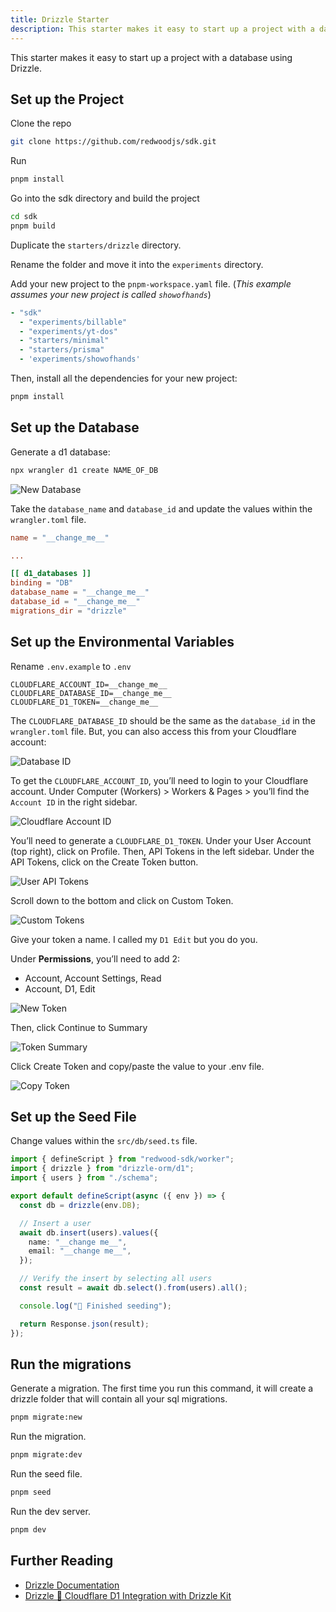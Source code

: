```yaml
---
title: Drizzle Starter
description: This starter makes it easy to start up a project with a database using Drizzle.
---
```


This starter makes it easy to start up a project with a database using Drizzle.

## Set up the Project

Clone the repo

```bash
git clone https://github.com/redwoodjs/sdk.git
```

Run

```bash
pnpm install
```

Go into the sdk directory and build the project

```bash
cd sdk
pnpm build
```

Duplicate the `starters/drizzle` directory.

Rename the folder and move it into the `experiments` directory.

Add your new project to the `pnpm-workspace.yaml` file. (_This example assumes your new project is called `showofhands`_)

```yaml "experiments/showofhands"
- "sdk"
  - "experiments/billable"
  - "experiments/yt-dos"
  - "starters/minimal"
  - "starters/prisma"
  - 'experiments/showofhands'
```

Then, install all the dependencies for your new project:

```bash
pnpm install
```

## Set up the Database
Generate a d1 database:

```bash "NAME_OF_DB"
npx wrangler d1 create NAME_OF_DB
```

![New Database](./images/drizzle/new-db.png)

Take the `database_name` and `database_id` and update the values within the `wrangler.toml` file.

```toml "__change_me__"
name = "__change_me__"

...

[[ d1_databases ]]
binding = "DB"
database_name = "__change_me__"
database_id = "__change_me__"
migrations_dir = "drizzle"
```

## Set up the Environmental Variables

Rename `.env.example` to `.env`

```text
CLOUDFLARE_ACCOUNT_ID=__change_me__
CLOUDFLARE_DATABASE_ID=__change_me__
CLOUDFLARE_D1_TOKEN=__change_me__
```

The `CLOUDFLARE_DATABASE_ID` should be the same as the `database_id` in the `wrangler.toml` file. But, you can also access this from your Cloudflare account:

![Database ID](./images/drizzle/new-db.png)

To get the `CLOUDFLARE_ACCOUNT_ID`, you’ll need to login to your Cloudflare account. Under Computer (Workers) > Workers & Pages > you’ll find the `Account ID` in the right sidebar.

![Cloudflare Account ID](./images/drizzle/cloudflare-account-id.png)

You’ll need to generate a `CLOUDFLARE_D1_TOKEN`. Under your User Account (top right), click on Profile. Then, API Tokens in the left sidebar. Under the API Tokens, click on the Create Token button.

![User API Tokens](./images/drizzle/cloudflare-user-api-tokens.png)

Scroll down to the bottom and click on Custom Token.

![Custom Tokens](./images/drizzle/cloudflare-custom-tokens.png)

Give your token a name. I called my `D1 Edit` but you do you.

Under **Permissions**, you’ll need to add 2:

- Account, Account Settings, Read
- Account, D1, Edit

![New Token](./images/drizzle/cloudflare-new-token.png)

Then, click Continue to Summary

![Token Summary](./images/drizzle/cloudflare-token-summary.png)

Click Create Token and copy/paste the value to your .env file.

![Copy Token](./images/drizzle/cloudflare-copy-token.png)

## Set up the Seed File
Change values within the `src/db/seed.ts` file.

```ts "__change_me__"
import { defineScript } from "redwood-sdk/worker";
import { drizzle } from "drizzle-orm/d1";
import { users } from "./schema";

export default defineScript(async ({ env }) => {
  const db = drizzle(env.DB);

  // Insert a user
  await db.insert(users).values({
    name: "__change me__",
    email: "__change me__",
  });

  // Verify the insert by selecting all users
  const result = await db.select().from(users).all();

  console.log("🌱 Finished seeding");

  return Response.json(result);
});
```

## Run the migrations

Generate a migration. The first time you run this command, it will create a drizzle folder that will contain all your sql migrations.

```bash
pnpm migrate:new
```

Run the migration.

```bash
pnpm migrate:dev
```

Run the seed file.

```bash
pnpm seed
```

Run the dev server.

```bash
pnpm dev
```

## Further Reading

- [Drizzle Documentation](https://orm.drizzle.team/)
- [Drizzle 🤝 Cloudflare D1 Integration with Drizzle Kit](https://orm.drizzle.team/docs/guides/d1-http-with-drizzle-kit)
